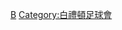 {{Catnav|頁面分類|...|英國足球|英格蘭足球|效力英格蘭球會的球員}}

[[Category:效力英格蘭球會的球員|B]]
[[Category:白禮頓足球會|Category:白禮頓足球會]]